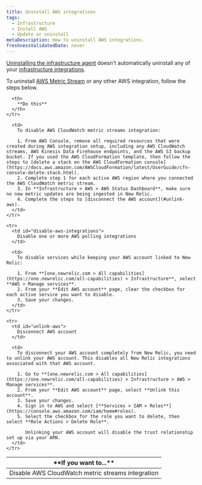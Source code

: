 ```yaml
---
title: Uninstall AWS integrations
tags:
  - Infrastructure
  - Install AWS
  - Update or uninstall
metaDescription: How to uninstall AWS integrations.
freshnessValidatedDate: never
---
```


[Uninstalling the infrastructure agent](/docs/infrastructure/new-relic-infrastructure/installation/uninstall-infrastructure-agent-or-integrations) doesn't automatically uninstall any of your [infrastructure integrations](/docs/infrastructure/infrastructure-integrations/getting-started/connect-aws-integrations-infrastructure).

To uninstall [AWS Metric Stream](/docs/infrastructure/amazon-integrations/connect/aws-metric-stream/) or any other AWS integration, follow the steps below.

<table>
  <thead>
    <tr>
      <th style={{ width: "250px" }}>
        **If you want to...**
      </th>

      <th>
        **Do this**
      </th>
    </tr>
  </thead>

  <tbody>
    <tr>
      <td id="disable-aws-integrations">
        Disable AWS CloudWatch metric streams integration
      </td>

      <td>
        To disable AWS CloudWatch metric streams integration:

        1. From AWS Console, remove all required resources that were created during AWS integration setup, including any AWS CloudWatch streams, AWS Kinesis Data Firehouse endpoints, and the AWS S3 backup bucket. If you used the AWS CloudFormation template, then follow the steps to [delete a stack on the AWS CloudFormation console](https://docs.aws.amazon.com/AWSCloudFormation/latest/UserGuide/cfn-console-delete-stack.html).
        2. Complete step 1 for each active AWS region where you connected the AWS CloudWatch metric stream.
        3. In **Infrastructure > AWS > AWS Status Dashboard**, make sure no new metric updates are being ingested in New Relic.
        4. Complete the steps to [disconnect the AWS account](#unlink-aws).
      </td>
    </tr>

    <tr>
      <td id="disable-aws-integrations">
        Disable one or more AWS polling integrations
      </td>

      <td>
        To disable services while keeping your AWS account linked to New Relic:

        1. From **[one.newrelic.com > All capabilities](https://one.newrelic.com/all-capabilities) > Infrastructure**, select **AWS > Manage services**.
        2. From your **Edit AWS account** page, clear the checkbox for each active service you want to disable.
        3. Save your changes.
      </td>
    </tr>

    <tr>
      <td id="unlink-aws">
        Disconnect AWS account
      </td>

      <td>
        To disconnect your AWS account completely from New Relic, you need to unlink your AWS account. This disables all New Relic integrations associated with that AWS account.

        1. Go to **[one.newrelic.com > All capabilities](https://one.newrelic.com/all-capabilities) > Infrastructure > AWS > Manage services**.
        2. From your **Edit AWS account** page, select **Unlink this account**.
        3. Save your changes.
        4. Sign in to AWS and select [**Services > IAM > Roles**](https://console.aws.amazon.com/iam/home#roles).
        5. Select the checkbox for the role you want to delete, then select **Role Actions > Delete Role**.

           Unlinking your AWS account will disable the trust relationship set up via your ARN.
      </td>
    </tr>
  </tbody>
</table>
